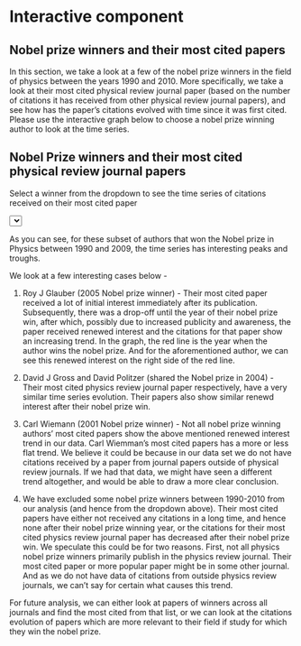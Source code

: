 # Interactive component

## Nobel prize winners and their most cited papers
In this section, we take a look at a few of the nobel prize winners in the field of physics between the years 1990 and 2010. More specifically, we take a look at their most cited physical review journal paper (based on the number of citations it has received from other physical review journal papers), and see how has the paper's citations evolved with time since it was first cited.   
Please use the interactive graph below to choose a nobel prize winning author to look at the time series.  

<script src="https://d3js.org/d3.v6.js"></script>
<style type ="text/css">
      .line {
        fill: none;
        stroke: blue;
        stroke-width: 1.5px;
      }
</style>



  <h2>Nobel Prize winners and their most cited physical review journal papers</h2>
  <p>Select a winner from the dropdown to see the time series of citations received on their most cited paper</p>
  <select id="selectButton"></select>

<div id="nobel"></div>

  <script>
  var w = 1000;
  var h = 500;
  var margin = {top: 25, right: 25, bottom: 50, left: 50};
  var innerWidth = w - margin.left - margin.right;
  var innerHeight = h - margin.top - margin.bottom;

  var svg = d3.select("div#nobel") // append svg to div
    .append("svg")
      .attr("width", w)
      .attr("height", h);
  svg.append("rect")
      .attr("x", 0)
      .attr("y", 0)
      .attr("width", w)
      .attr("height", h)
      .attr("fill", "aliceblue");

  var authors = [];

  d3.csv("https://raw.githubusercontent.com/superpowergirl/PR_citations/akanxa/datatransformation_python/nobelauthor_timeseries_subset.csv").then(function(data)  {

    console.log(data)
    var author_names = data.map(function(d) { return d.nobel_author; });
    console.log(author_names)
    var author_name_set = new Set(author_names)
    var author_name_unique = Array.from(author_name_set)
    console.log(author_name_unique)
    d3.select("#selectButton")
      .selectAll('authoroptions')
      .data(author_name_unique)
      .enter()
      .append('option')
      .text(function (d) {return d;})
      .attr("value", function (d) {return d;})
      .property("selected", function(d){return d === "Select a nobel prize winner"})


  var xScale = d3.scaleLinear()
      .domain([d3.min(data, function(d) {return +d.cited_year;}),d3.max(data, function(d) {return +d.cited_year;})])   // convert to numeric with "+"
      .range([0, innerWidth]);
    console.log(xScale.domain());

    var yScale = d3.scaleLinear()
      .domain([0, d3.max(data, function(d) {return +d.n;})]) // convert to numeric
      .range([innerHeight, 0]);

    var xAxis = d3.axisBottom()
      .scale(xScale).tickFormat(d3.format("d"));

    var yAxis = d3.axisLeft()
      .scale(yScale);

  svg.append("g")
      .attr("class", "xAxis")
      .attr("transform", `translate (${margin.left}, ${h - margin.bottom})`)
      .call(xAxis);

  svg.append("g")
      .attr("class", "yAxis")
      .attr("transform", `translate (${margin.left}, ${margin.top})`)
      .call(yAxis);

// x-axis label
  svg.append("text")
      .attr("transform",
            "translate(" + (innerWidth/2) + " ," +
                           (innerHeight + margin.top + 35) + ")")
      .style("text-anchor", "middle")
      .text("Year of citations received");

// y-axis label
 svg.append("text")
      .attr("transform", "rotate(-90)")
      .attr("y", 0- margin.left +50)
      .attr("x",0 - (innerHeight / 2))
      .attr("dy", "1em")
      .style("text-anchor", "middle")
      .text("Number of citations received");

// create initial items

d3.select("svg")
  .append("g")
  .attr("id", "plot")
  .attr("transform", `translate (${margin.left}, ${margin.top})`);

d3.select("g#plot")
  .append("path");

d3.select("g#plot")
   .append("line");

d3.select("g#plot")
   .append("line")
   .attr("id","line1");
d3.select("g#plot")
   .append("line")
   .attr("id","line2");

d3.select("g#plot")
  .append("text")
  .attr("id","text1");
d3.select("g#plot")
  .append("text")
  .attr("id","text2");

function updatePlot(selectedauthor) {

    function getFilteredData(data, nobel_author) {
	return data.filter(function(d) { return d.nobel_author === selectedauthor; });
}
    //var dataFilter = data.map(function(d){return {author_name:selectedauthor, value:d.avg_cit_before} })

  var dataFilter = getFilteredData(data,selectedauthor)
  console.log(dataFilter)

   var line_gen = d3.line()
          .x(d=> xScale(d.cited_year))
          .y(d=> yScale(d.n));
    var nobel_year = d3.max(dataFilter, function(d) {return d.nobel_year;})
    
    var max_cited_year=d3.max(dataFilter, function(d) {return d.cited_year;})
    var paper_name=d3.max(dataFilter, function(d) {return d.cited_doi;})
//vertical line
  svg.select("g#plot")
    .select("line")
    .attr("x1", xScale(nobel_year))
    .attr("y1", 0)
    .attr("x2", xScale(nobel_year))
    .attr("y2", h - margin.bottom-20)
    .style("stroke-width", 2)
    .style("stroke", "red")
    .style("fill", "none");

// line chart
    svg.select("g#plot")
      .select("path")
        .datum(dataFilter)
        .attr("d", line_gen)
        .attr("class", "line");
    
    svg.select("g#plot")
    .select("#line1")
    .attr("x1", 800)
    .attr("y1", 100)
    .attr("x2", 820)
    .attr("y2", 100)
    .style("stroke-width", 2)
    .style("stroke", "red")
    .style("fill", "none");
    
    svg.select("g#plot")
    .select("#line2")
    .attr("x1", 800)
    .attr("y1", 120)
    .attr("x2", 820)
    .attr("y2", 120)
    .style("stroke-width", 2)
    .style("stroke", "blue")
    .style("fill", "none");
    
    svg.select("g#plot")
      .select("#text1")
      .attr("x", 820)
      .attr("y", 100)
      .text("Nobel prize year")
      .style("font-size", "15px")
      .attr("alignment-baseline","middle")
    svg.select("g#plot")
      .select("#text2")
      .attr("x", 820)
      .attr("y", 120)
      .text("Citations time series")
      .style("font-size", "15px")
      .attr("alignment-baseline","middle")
  }
    d3.select("#selectButton").on("change", function(d) {
        // recover the option that has been chosen
        var selectedOption = d3.select(this).property("value")
        console.log(selectedOption)
        // run the updateChart function with this selected option
        updatePlot(selectedOption)
  })

  });

    </script>

  </body>

</html>


As you can see, for these subset of authors that won the Nobel prize in Physics between 1990 and 2009, the time series has interesting peaks and troughs.  

We look at a few  interesting cases below -  

1.  Roy J Glauber (2005 Nobel prize winner) -  Their most cited paper received a lot of initial interest immediately after its publication. Subsequently, there was a drop-off until the year of their nobel prize win, after which, possibly due to increased publicity and awareness, the paper received renewed interest and the citations for that paper show an increasing trend. In the graph, the red line is the year when the author wins the nobel prize. And for the aforementioned author, we can see this renewed interest on the right side of the red line.  

2. David J Gross and David Politzer (shared the Nobel prize in 2004) - Their most cited physics review journal paper respectively, have a very similar time series evolution. Their papers also show similar renewd interest after their nobel prize win.

3. Carl Wiemann (2001 Nobel prize winner) - Not all nobel prize winning authors' most cited papers show the above mentioned renewed interest trend in our data. Carl Wiemman's most cited papers has a more or less flat trend. We believe it could be because in our data set we do not have citations received by a paper from journal papers outside of physical review journals. If we had that data, we might have seen a different trend altogether, and would be able to draw a more clear conclusion.

4. We have excluded some nobel prize winners between 1990-2010 from our analysis (and hence from the dropdown above). Their most cited papers have either not received any citations in a long time, and hence none after their nobel prize winning year, or the citations for their most cited physics review journal paper has decreased after their nobel prize win. We speculate this could be for two reasons. First, not all physics nobel prize winners primarily publish in the physics review journal. Their most cited paper or more popular paper might be in some other journal. And as we do not have data of citations from outside physics review journals, we can't say for certain what causes this trend.

For future analysis, we can either look at papers of winners across all journals and find the most cited from that list, or we can look at the citations evolution of papers which are more relevant to their field if study for which they win the nobel prize.
